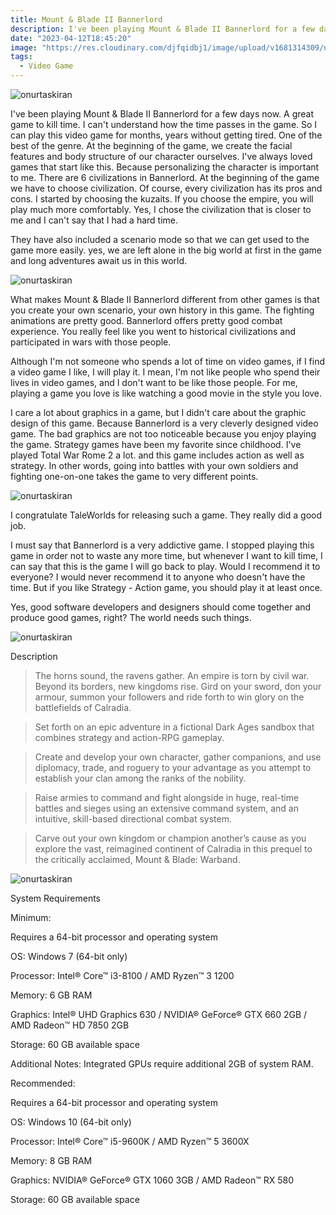 ```yaml
---
title: Mount & Blade II Bannerlord
description: I've been playing Mount & Blade II Bannerlord for a few days now. A great game to kill time. I can't understand how the time passes in the game.
date: "2023-04-12T18:45:20"
image: "https://res.cloudinary.com/djfqidbj1/image/upload/v1681314309/nfymso4s0sayip2nekor.jpg"
tags:
  - Video Game
---
```


<img
  className="w-full rounded-xl"
  src="https://res.cloudinary.com/djfqidbj1/image/upload/v1681314309/nfymso4s0sayip2nekor.jpg"
  alt="onurtaskiran"
/>

I've been playing Mount & Blade II Bannerlord for a few days now. A great game to kill time. I can't understand how the time passes in the game. So I can play this video game for months, years without getting tired. One of the best of the genre. At the beginning of the game, we create the facial features and body structure of our character ourselves. I've always loved games that start like this. Because personalizing the character is important to me. There are 6 civilizations in Bannerlord. At the beginning of the game we have to choose civilization. Of course, every civilization has its pros and cons. I started by choosing the kuzaits. If you choose the empire, you will play much more comfortably. Yes, I chose the civilization that is closer to me and I can't say that I had a hard time.

They have also included a scenario mode so that we can get used to the game more easily. yes, we are left alone in the big world at first in the game and long adventures await us in this world.

<img
  className="w-3/12 mx-2 float-right"
  src="https://res.cloudinary.com/djfqidbj1/image/upload/v1681315406/iph7qoso9ht7gztuvbqp.jpg"
  alt="onurtaskiran"
/>

What makes Mount & Blade II Bannerlord different from other games is that you create your own scenario, your own history in this game. The fighting animations are pretty good. Bannerlord offers pretty good combat experience. You really feel like you went to historical civilizations and participated in wars with those people.

Although I'm not someone who spends a lot of time on video games, if I find a video game I like, I will play it. I mean, I'm not like people who spend their lives in video games, and I don't want to be like those people. For me, playing a game you love is like watching a good movie in the style you love.

I care a lot about graphics in a game, but I didn't care about the graphic design of this game. Because Bannerlord is a very cleverly designed video game. The bad graphics are not too noticeable because you enjoy playing the game. Strategy games have been my favorite since childhood. I've played Total War Rome 2 a lot. and this game includes action as well as strategy. In other words, going into battles with your own soldiers and fighting one-on-one takes the game to very different points.

<img
  className="w-full "
  src="https://res.cloudinary.com/djfqidbj1/image/upload/v1681315942/otm8hblhsscru6gedevr.png"
  alt="onurtaskiran"
/>

I congratulate TaleWorlds for releasing such a game. They really did a good job.

I must say that Bannerlord is a very addictive game. I stopped playing this game in order not to waste any more time, but whenever I want to kill time, I can say that this is the game I will go back to play. Would I recommend it to everyone? I would never recommend it to anyone who doesn't have the time. But if you like Strategy - Action game, you should play it at least once.

Yes, good software developers and designers should come together and produce good games, right? The world needs such things.

<img
  className="w-full "
  src="https://res.cloudinary.com/djfqidbj1/image/upload/v1681314733/wzrb7yks3bdk3ixfbxuu.jpg"
  alt="onurtaskiran"
/>

Description

> The horns sound, the ravens gather. An empire is torn by civil war. Beyond its borders, new kingdoms rise. Gird on your sword, don your armour, summon your followers and ride forth to win glory on the battlefields of Calradia.

> Set forth on an epic adventure in a fictional Dark Ages sandbox that combines strategy and action-RPG gameplay.

> Create and develop your own character, gather companions, and use diplomacy, trade, and roguery to your advantage as you attempt to establish your clan among the ranks of the nobility.

> Raise armies to command and fight alongside in huge, real-time battles and sieges using an extensive command system, and an intuitive, skill-based directional combat system.

> Carve out your own kingdom or champion another’s cause as you explore the vast, reimagined continent of Calradia in this prequel to the critically acclaimed, Mount & Blade: Warband.

<img
  className="w-full "
  src="https://res.cloudinary.com/djfqidbj1/image/upload/v1681314752/cmrhm6pwntrvxztfgl6s.jpg"
  alt="onurtaskiran"
/>

System Requirements

Minimum:

Requires a 64-bit processor and operating system

OS: Windows 7 (64-bit only)

Processor: Intel® Core™ i3-8100 / AMD Ryzen™ 3 1200

Memory: 6 GB RAM

Graphics: Intel® UHD Graphics 630 / NVIDIA® GeForce® GTX 660 2GB / AMD Radeon™ HD 7850 2GB

Storage: 60 GB available space

Additional Notes: Integrated GPUs require additional 2GB of system RAM.

Recommended:

Requires a 64-bit processor and operating system

OS: Windows 10 (64-bit only)

Processor: Intel® Core™ i5-9600K / AMD Ryzen™ 5 3600X

Memory: 8 GB RAM

Graphics: NVIDIA® GeForce® GTX 1060 3GB / AMD Radeon™ RX 580

Storage: 60 GB available space
